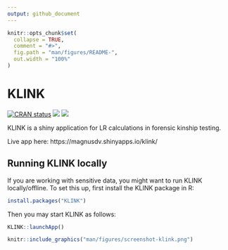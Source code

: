 ```yaml
---
output: github_document
---
```


<!-- README.md is generated from README.Rmd. Please edit that file -->

```r
knitr::opts_chunk$set(
  collapse = TRUE,
  comment = "#>",
  fig.path = "man/figures/README-",
  out.width = "100%"
)
```

# KLINK

<!-- badges: start -->
[![CRAN status](https://www.r-pkg.org/badges/version/KLINK)](https://CRAN.R-project.org/package=KLINK)
[![](https://cranlogs.r-pkg.org/badges/grand-total/KLINK?color=yellow)](https://cran.r-project.org/package=KLINK)
[![](https://cranlogs.r-pkg.org/badges/last-month/KLINK?color=yellow)](https://cran.r-project.org/package=KLINK)
<!-- badges: end -->

KLINK is a shiny application for LR calculations in forensic kinship testing.

Live app here: https://magnusdv.shinyapps.io/klink/

## Running KLINK locally

If you are working with sensitive data, you might want to run KLINK locally/offline. To set this up, first install the KLINK package in R:

```r
install.packages("KLINK")
```

Then you may start KLINK as follows:
```r
KLINK::launchApp()
```

```r
knitr::include_graphics("man/figures/screenshot-klink.png")
```
